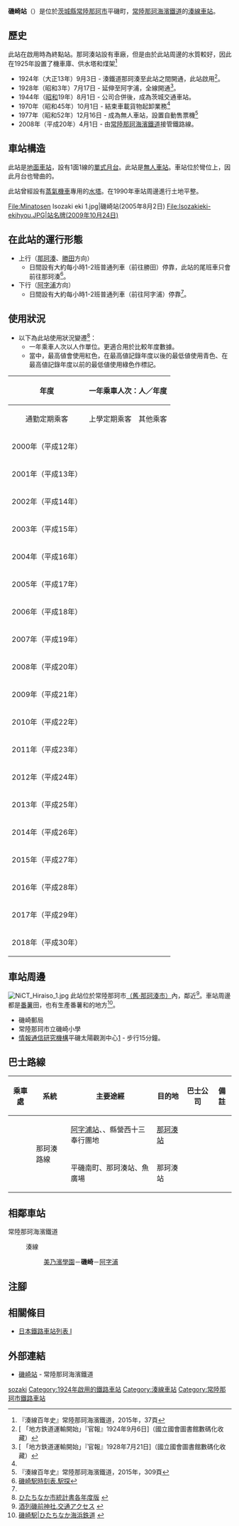 {{NoteTA|G1=Transport
|T=zh-hans:矶崎站;zh-hk:磯崎站;zh-tw:磯崎車站;
|1=zh-hans:矶崎站;zh-hk:磯崎站;zh-tw:磯崎車站;
}}
{{Infobox station
|公司色 = orange
|站名 = 磯崎
|圖片 = Isozakieki.JPG
|圖片說明 = 車站入口（2009年10月24日）
|日文原名 = 磯崎
|平假名 = いそざき
|羅馬拼音 = Isozaki
|副站名 = 
|電報略號 = 
|所在地 = {{JPN}}[[茨城縣|茨城縣]][[常陸那珂市|常陸那珂市]]平磯町
|座標 = {{coord|36|22|40.85|N|140|37|4.59|E|type:railwaystation_region:JP-24|display=inline,title}}
|車站構造 = [[地面車站|地面車站]]
|月台配置 = 1面1線
|啟用年月日 = 1924年9月3日
|廢站年月日 = 
|乘客人數 = 123
|上下車人次 = 
|統計年度 = 2017
|轉車 = 
|全寬備註 = [[無人車站|無人車站]]（設有自動售票機）
|adjacent = {{Adjacent stations|system=常陸那珂海濱鐵道|line=湊線|left=美乃濱學園|right=阿字浦|note-left=2.5km|note-mid=距離[[勝田站|勝田]]13.3km|note-right=1.0km}}
}}
'''磯崎站'''（{{jpn|j=磯崎駅|hg=いそざきえき|rm=Isozaki eki|f=y}}）是位於[[茨城縣|茨城縣]][[常陸那珂市|常陸那珂市]]平磯町，[[常陸那珂海濱鐵道|常陸那珂海濱鐵道]]的[[湊線|湊線]][[鐵路車站|車站]]。

== 歷史 ==
此站在啟用時為終點站。那珂湊站設有車廠，但是由於此站周邊的水質較好，因此在1925年設置了機車庫、供水塔和煤架<ref>『湊線百年史』常陸那珂海濱鐵道，2015年，37頁</ref>
* 1924年（大正13年）9月3日 - 湊鐵道那珂湊至此站之間開通，此站啟用<ref>[{{NDLDC|2955761/3}} 「地方鉄道運輸開始」『官報』1924年9月6日]（國立國會圖書館數碼化收藏）</ref>。
* 1928年（昭和3年）7月17日 - 延伸至阿字浦，全線開通<ref>[{{NDLDC|2956931/6}} 「地方鉄道運輸開始」『官報』1928年7月21日]（國立國會圖書館數碼化收藏）</ref>。
* 1944年（[[昭和|昭和]]19年）8月1日 - 公司合併後，成為茨城交通車站。 
* 1970年（昭和45年）10月1日 - 結束車載貨物起卸業務<ref name=hyk/>
* 1977年（昭和52年）12月16日 - 成為無人車站，設置自動售票機<ref name=hyk>『湊線百年史』常陸那珂海濱鐵道，2015年，309頁</ref> 
* 2008年（平成20年）4月1日 - 由[[常陸那珂海濱鐵道|常陸那珂海濱鐵道]]接管鐵路線。

== 車站構造 ==
此站是[[地面車站|地面車站]]，設有1面1線的[[單式月台|單式月台]]。此站是[[無人車站|無人車站]]。車站位於彎位上，因此月台也彎曲的。

此站曾經設有[[蒸氣機車|蒸氣機車]]專用的[[水塔|水塔]]。在1990年車站周邊進行土地平整。
<gallery>
File:Minatosen Isozaki eki 1.jpg|磯崎站(2005年8月2日)
File:Isozakieki-ekihyou.JPG|站名牌(2009年10月24日)
</gallery>

== 在此站的運行形態 ==
*上行（[[那珂湊站|那珂湊]]、[[勝田站|勝田]]方向）
**日間設有大約每小時1-2班普通列車（前往勝田）停靠，此站的尾班車只會前往那珂湊<ref name= "ekitan">[https://time.ekitan.com/train/TimeSearch?SFNAME=%88%E9%8D%E8&SFCODE=8315&AN= 磯崎駅時刻表.駅探]{{ja icon}}</ref>。
*下行（[[阿字浦站|阿字浦]]方向）
**日間設有大約每小時1-2班普通列車（前往阿字浦）停靠<ref name= "ekitan" />。
== 使用狀況 ==
* 以下為此站使用狀況變遷<ref>[https://www.city.hitachinaka.lg.jp/soshiki/2/1/2/10294.html#unnyu ひたちなか市統計書各年度版] {{Wayback|url=https://www.city.hitachinaka.lg.jp/soshiki/2/1/2/10294.html#unnyu |date=20210115185714 }}{{ja icon}}</ref>：
** 一年乘車人次以人作單位。更適合用於比較年度數據。
** 當中，最高値會使用紅色，在最高値記錄年度以後的最低値使用青色、在最高値記錄年度以前的最低値使用綠色作標記。

{| class=wikitable border=1 cellspacing=0 cellpadding=2 style="font-size:90%; text-align:right; width:100%;"
|-
!rowspan=2|年度
!colspan=4|一年乘車人次：人／年度
!rowspan=2|特別事項
|-
|style="text-align: center; font-weight: normal;"|通勤定期乘客
|style="text-align: center; font-weight: normal;"|上學定期乘客
|style="text-align: center; font-weight: normal;"|其他乘客
!合計
|-
!style="font-weight: normal;"|2000年（平成12年）
| 
| 
| 
|'''40,386'''
| 
|-
!style="font-weight: normal;"|2001年（平成13年）
| 
| 
| 
|'''37,533'''
| 
|-
!style="font-weight: normal;"|2002年（平成14年）
| 
| 
| 
|'''38,124'''
| 
|-
!style="font-weight: normal;"|2003年（平成15年）
| 
| 
| 
|'''38,670'''
| 
|-
!style="font-weight: normal;"|2004年（平成16年）
| 
| 
| 
|'''37,653'''
| 
|-
!style="font-weight: normal;"|2005年（平成17年）
| 
| 
| 
|'''34,050'''
| 
|-
!style="font-weight: normal;"|2006年（平成18年）
| 
| 
| 
|'''34,646'''
| 
|-
!style="font-weight: normal;"|2007年（平成19年）
| 
| 
| 
|'''33,205'''
| 
|-
!style="font-weight: normal;"|2008年（平成20年）
| 
| 
| 
|'''34,117'''
| 
|-
!style="font-weight: normal;"|2009年（平成21年）
| 
| 
| 
|'''35,040'''
| 
|-
!style="font-weight: normal;"|2010年（平成22年）
| 
| 
| 
|'''35,770'''
| 
|-
!style="font-weight: normal;"|2011年（平成23年）
| 
| 
| 
|style="background-color: #ccffcc;"|'''30,378'''
| 
|-
!style="font-weight: normal;"|2012年（平成24年）
| 
| 
| 
|'''35,445'''
| 
|-
!style="font-weight: normal;"|2013年（平成25年）
| 
| 
| 
|'''37,595'''
| 
|-
!style="font-weight: normal;"|2014年（平成26年）
| 
| 
| 
|'''41,975'''
| 
|-
!style="font-weight: normal;"|2015年（平成27年）
| 
| 
| 
|'''44,165'''
| 
|-
!style="font-weight: normal;"|2016年（平成28年）
| 
| 
| 
|'''43,070'''
| 
|-
!style="font-weight: normal;"|2017年（平成29年）
| 
| 
| 
|'''44,909'''
| 
|-
!style="font-weight: normal;"|2018年（平成30年）
| 
| 
| 
|style="background-color: #ffcccc;"|'''45,260'''
| 
|}

== 車站周邊 ==
[[File:NiCT_Hiraiso_1.jpg|thumb]]
此站位於常陸那珂市[[那珂湊市|（舊·那珂湊市）]]內，鄰近{{Translink|ja|酒列磯前神社}}<ref>[http://sakatura.org/trafficguide 酒列磯前神社.交通アクセス] {{Wayback|url=http://sakatura.org/trafficguide |date=20191230021725 }}{{ja icon}}</ref>。車站周邊都是[[番薯|番薯]]田，也有生產番薯和{{Translink|ja|干しいも|乾番薯}}的地方<ref>[http://www.hitachinaka-rail.co.jp/station/isozaki.html 磯崎駅|ひたちなか海浜鉄道] {{Wayback|url=http://www.hitachinaka-rail.co.jp/station/isozaki.html |date=20210311185820 }}{{ja icon}}</ref>。
* 磯崎郵局
* 常陸那珂市立磯崎小學
* [[情報通信研究機構|情報通信研究機構]]平磯太陽觀測中心[http://sunbase.nict.go.jp/home-j.html] {{Wayback|url=http://sunbase.nict.go.jp/home-j.html |date=20201021050500 }} - 步行15分鐘。

== 巴士路線 ==
{| class="wikitable"
!乘車處!!系統!!主要途經!!目的地!!巴士公司!!備註
|-
|rowspan="2"| ||rowspan="2"|那珂湊路線||[[阿字浦站|阿字浦站]]、{{Translink|ja|国営ひたち海浜公園|國營常陸海濱公園|海濱公園西出口}}、縣營西十三奉行團地||[[那珂湊站|那珂湊站]]||rowspan="2"|{{Translink|ja|スマイルあおぞらバス|微笑青空巴士}}||
|-
|平磯南町、那珂湊站、魚廣場||那珂湊站||
|}

== 相鄰車站 ==
; 常陸那珂海濱鐵道
: {{Color|orange|■}}湊線
:: [[美乃濱學園站|美乃濱學園]]－'''磯崎'''－[[阿字浦站|阿字浦]]

== 注腳 ==
{{Reflist}}
== 相關條目 ==
{{commonscat|Isozaki Station}}
* [[日本鐵路車站列表_I|日本鐵路車站列表 I]]
== 外部連結 ==
* [http://www.hitachinaka-rail.co.jp/station/isozaki.html 磯崎站] {{Wayback|url=http://www.hitachinaka-rail.co.jp/station/isozaki.html |date=20210311185820 }}{{ja icon}} - 常陸那珂海濱鐵道
{{湊線}}
{{DEFAULTSORT:Isozaki}}
[[Category:日本鐵路車站_I|sozaki]]
[[Category:1924年啟用的鐵路車站|Category:1924年啟用的鐵路車站]]
[[Category:湊線車站|Category:湊線車站]]
[[Category:常陸那珂市鐵路車站|Category:常陸那珂市鐵路車站]]